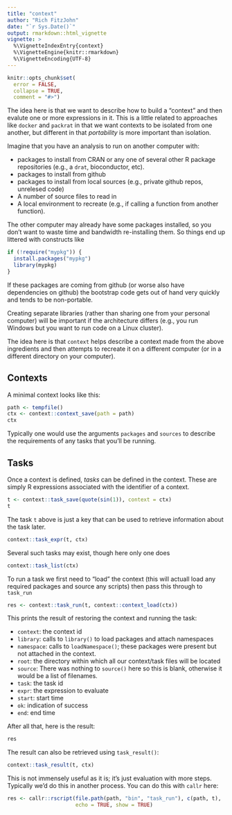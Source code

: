 ```yaml
---
title: "context"
author: "Rich FitzJohn"
date: "`r Sys.Date()`"
output: rmarkdown::html_vignette
vignette: >
  %\VignetteIndexEntry{context}
  %\VignetteEngine{knitr::rmarkdown}
  %\VignetteEncoding{UTF-8}
---
```


```r
knitr::opts_chunk$set(
  error = FALSE,
  collapse = TRUE,
  comment = "#>")
```

The idea here is that we want to describe how to build a "context" and then evalute one or more expressions in it.  This is a little related to approaches like `docker` and `packrat` in that we want contexts to be isolated from one another, but different in that _portability_ is more important than isolation.

Imagine that you have an analysis to run on another computer with:

* packages to install from CRAN or any one of several other R package repositories (e.g., a `drat`, bioconductor, etc).
* packages to install from github
* packages to install from local sources (e.g., private github repos, unrelesed code)
* A number of source files to read in
* A local environment to recreate (e.g., if calling a function from another function).

The other computer may already have some packages installed, so you don't want to waste time and bandwidth re-installing them.  So things end up littered with constructs like

```r
if (!require("mypkg")) {
  install.packages("mypkg")
  library(mypkg)
}
```

If these packages are coming from github (or worse also have dependencies on github) the bootstrap code gets out of hand very quickly and tends to be non-portable.

Creating separate libraries (rather than sharing one from your personal computer) will be important if the architecture differs (e.g., you run Windows but you want to run code on a Linux cluster).

The idea here is that `context` helps describe a context made from the above ingredients and then attempts to recreate it on a different computer (or in a different directory on your computer).

## Contexts

A minimal context looks like this:

```r
path <- tempfile()
ctx <- context::context_save(path = path)
ctx
```

Typically one would use the arguments `packages` and `sources` to describe the requirements of any tasks that you'll be running.

## Tasks

Once a context is defined, *tasks* can be defined in the context. These are simply R expressions associated with the identifier of a context.

```r
t <- context::task_save(quote(sin(1)), context = ctx)
t
```

The task `t` above is just a key that can be used to retrieve information about the task later.

```r
context::task_expr(t, ctx)
```

Several such tasks may exist, though here only one does

```r
context::task_list(ctx)
```

To run a task we first need to "load" the context (this will actuall load any required packages and source any scripts) then pass this through to `task_run`

```r
res <- context::task_run(t, context::context_load(ctx))
```

This prints the result of restoring the context and running the task:

* `context`: the context id
* `library`: calls to `library()` to load packages and attach namespaces
* `namespace`: calls to `loadNamespace()`; these packages were present
   but not attached in the context.
* `root`: the directory within which all our context/task files will be
   located
* `source`: There was nothing to `source()` here so this is blank,
   otherwise it would be a list of filenames.
* `task`: the task id
* `expr`: the expression to evaluate
* `start`: start time
* `ok`: indication of success
* `end`: end time

After all that, here is the result:
```r
res
```

The result can also be retrieved using `task_result()`:

```r
context::task_result(t, ctx)
```

This is not immensely useful as it is; it's just evaluation with more steps. Typically we'd do this in another process. You can do this with `callr` here:

```r
res <- callr::rscript(file.path(path, "bin", "task_run"), c(path, t),
                      echo = TRUE, show = TRUE)
```
